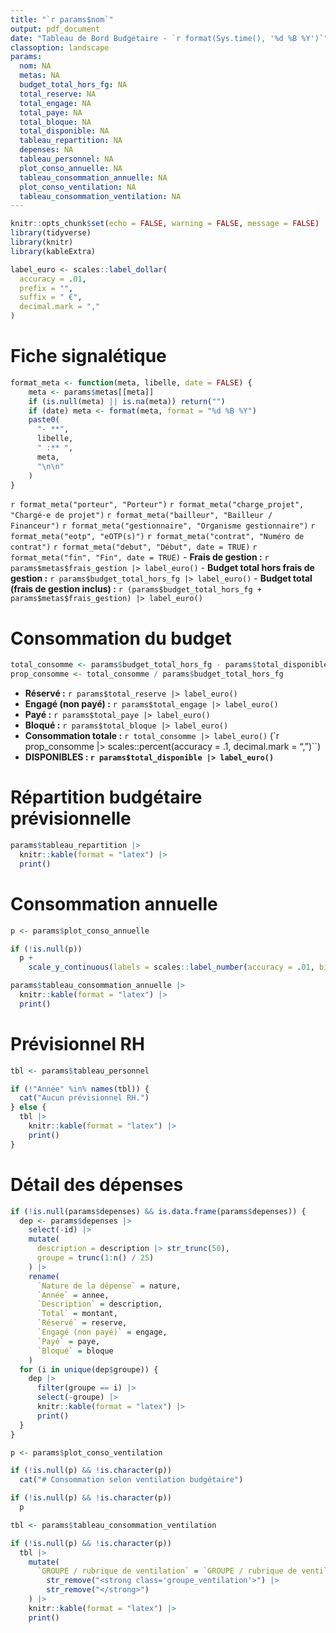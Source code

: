 ```yaml
---
title: "`r params$nom`"
output: pdf_document
date: "Tableau de Bord Budgétaire - `r format(Sys.time(), '%d %B %Y')`"
classoption: landscape
params:
  nom: NA
  metas: NA
  budget_total_hors_fg: NA
  total_reserve: NA
  total_engage: NA
  total_paye: NA
  total_bloque: NA
  total_disponible: NA
  tableau_repartition: NA
  depenses: NA
  tableau_personnel: NA
  plot_conso_annuelle: NA
  tableau_consommation_annuelle: NA
  plot_conso_ventilation: NA
  tableau_consommation_ventilation: NA
---
```


```r
knitr::opts_chunk$set(echo = FALSE, warning = FALSE, message = FALSE)
library(tidyverse)
library(knitr)
library(kableExtra)

label_euro <- scales::label_dollar(
  accuracy = .01,
  prefix = "",
  suffix = " €",
  decimal.mark = ","
)
```

# Fiche signalétique

```r
format_meta <- function(meta, libelle, date = FALSE) {
    meta <- params$metas[[meta]]
    if (is.null(meta) || is.na(meta)) return("")
    if (date) meta <- format(meta, format = "%d %B %Y")
    paste0(
      "- **",
      libelle,
      " :** ",
      meta,
      "\n\n"
    )
}
```

`r format_meta("porteur", "Porteur")`
`r format_meta("charge_projet", "Chargé·e de projet")`
`r format_meta("bailleur", "Bailleur / Financeur")`
`r format_meta("gestionnaire", "Organisme gestionnaire")`
`r format_meta("eotp", "eOTP(s)")`
`r format_meta("contrat", "Numéro de contrat")`
`r format_meta("debut", "Début", date = TRUE)`
`r format_meta("fin", "Fin", date = TRUE)`
- **Frais de gestion :** `r params$metas$frais_gestion |> label_euro()`
- **Budget total hors frais de gestion :** `r params$budget_total_hors_fg |> label_euro()`
- **Budget total (frais de gestion inclus) :** `r (params$budget_total_hors_fg + params$metas$frais_gestion) |> label_euro()`

# Consommation du budget

```r
total_consomme <- params$budget_total_hors_fg - params$total_disponible
prop_consomme <- total_consomme / params$budget_total_hors_fg
```

- **Réservé :** `r params$total_reserve |> label_euro()`
- **Engagé (non payé) :** `r params$total_engage |> label_euro()`
- **Payé :** `r params$total_paye |> label_euro()`
- **Bloqué :** `r params$total_bloque |> label_euro()`
- **Consommation totale :** `r total_consomme |> label_euro()` (`r prop_consomme |> scales::percent(accuracy = .1, decimal.mark = ",")``)
- **DISPONIBLES : `r params$total_disponible |> label_euro()`**


# Répartition budgétaire prévisionnelle

```r
params$tableau_repartition |> 
  knitr::kable(format = "latex") |> 
  print()
```

# Consommation annuelle

```r
p <- params$plot_conso_annuelle

if (!is.null(p))
  p +
    scale_y_continuous(labels = scales::label_number(accuracy = .01, big.mark = " ", decimal.mark = ","))
```

```r
params$tableau_consommation_annuelle |> 
  knitr::kable(format = "latex") |> 
  print()
```


# Prévisionnel RH

```r
tbl <- params$tableau_personnel

if (!"Année" %in% names(tbl)) {
  cat("Aucun prévisionnel RH.")  
} else {
  tbl |> 
    knitr::kable(format = "latex") |> 
    print()
}
```


# Détail des dépenses

```r
if (!is.null(params$depenses) && is.data.frame(params$depenses)) {
  dep <- params$depenses |> 
    select(-id) |> 
    mutate(
      description = description |> str_trunc(50),
      groupe = trunc(1:n() / 25)
    ) |> 
    rename(
      `Nature de la dépense` = nature,
      `Année` = annee,
      `Description` = description,
      `Total` = montant,
      `Réservé` = reserve,
      `Engagé (non payé)` = engage,
      `Payé` = paye,
      `Bloqué` = bloque
    )
  for (i in unique(dep$groupe)) {
    dep |> 
      filter(groupe == i) |> 
      select(-groupe) |> 
      knitr::kable(format = "latex") |> 
      print()
  }
}
```

```r
p <- params$plot_conso_ventilation

if (!is.null(p) && !is.character(p))
  cat("# Consommation selon ventilation budgétaire")
```


```r
if (!is.null(p) && !is.character(p))
  p
```

```r
tbl <- params$tableau_consommation_ventilation

if (!is.null(p) && !is.character(p))
  tbl |> 
    mutate(
      `GROUPE / rubrique de ventilation` = `GROUPE / rubrique de ventilation` |> 
        str_remove("<strong class='groupe_ventilation'>") |> 
        str_remove("</strong>")
    ) |> 
    knitr::kable(format = "latex") |> 
    print()
```